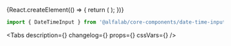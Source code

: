 


<Meta
    title='Компоненты/DateTimeInput'
    component={DateTimeInput}
/>

<!-- Canvas -->

<Story name='DateTimeInput'>
    {React.createElement(() => {
        return (
            <DateTimeInput
                block={boolean('block', false)}
                size={select('size', ['s', 'm', 'l'], 's')}
                error={text('error', '')}
                hint={text('hint', '')}
                label={text('label', '')}
                picker={boolean('picker', false)}
                clear={boolean('clear', false)}
            />
        );
    })}
</Story>

<!-- Docs -->

<ComponentHeader
    name='DateTimeInput'
    version={version}
    package='@alfalab/core-components/date-time-input'
    stage={2}
/>

```jsx
import { DateTimeInput } from '@alfalab/core-components/date-time-input';
```

<Tabs
    description={<Description />}
    changelog={<Changelog />}
    props={<Props of={DateTimeInput} />}
    cssVars={<CssVars css={styles} />}
/>

